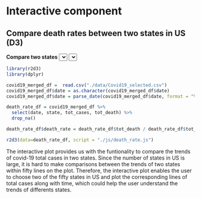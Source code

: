 # Interactive component

## Compare death rates between two states in US (D3)
<script src="https://d3js.org/d3.v6.js"></script>
<b>Compare two states</b>
<select id="selectButton1"></select>
<select id="selectButton2"></select>
<div id="death_rate_plot"></div>
<script src="https://d3js.org/d3-scale-chromatic.v1.min.js"></script>

```r
library(r2d3)
library(dplyr)

covid19_merged_df =  read.csv("./data/Covid19_selected.csv")
covid19_merged_df$date = as.character(covid19_merged_df$date)
covid19_merged_df$date = parse_date(covid19_merged_df$date, format = "%Y-%m-%d")

death_rate_df = covid19_merged_df %>%
  select(date, state, tot_cases, tot_death) %>%
  drop_na()

death_rate_df$death_rate = death_rate_df$tot_death / death_rate_df$tot_cases

r2d3(data=death_rate_df, script = "./js/death_rate.js")
```

The interactive plot provides us with the funtionality to compare the trends of covid-19 total cases in two states. Since the number of states in US is large, it is hard to make comparisons between the trends of two states within fifty lines on the plot. Therefore, the interactive plot enables the user to choose two of the fifty states in US and plot the corresponding lines of total cases along with time, which could help the user understand the trends of differents states.